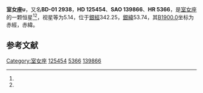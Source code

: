 {{Starbox begin
| name = 室女座υ
}}
{{Starbox observe
| epoch = [[J2000.0|J2000.0]]
| constell = [[室女座|室女座]]<ref name=SIMBAD>{{cite web
 | url=http://simbad.u-strasbg.fr/simbad/sim-id?Ident=HR+5366
 | title =Pulsating variable Star
 | publisher=Centre de Données astronomiques de Strasbourg
 | work=SIMBAD
 | accessdate=2012-07-13}}</ref><ref name=DATA>{{cite web
 | url=http://vizier.u-strasbg.fr/viz-bin/VizieR-5?-out.add=.&-source=5050&-corr=PK=HR&-out.max=9999&HR=5366
 | title=VizieR Detailed Page
 | accessdate=2012-07-13
 | archive-date=2016-03-04
 | archive-url=https://web.archive.org/web/20160304212105/http://vizier.u-strasbg.fr/viz-bin/VizieR-5?-out.add=.&-source=5050&-corr=PK=HR&-out.max=9999&HR=5366
 | dead-url=no
 }}</ref>
| 星官 = 
| ra = {{RA|14|19|32.5}}<ref name=SIMBAD /><ref name=DATA />
| dec = {{DEC|-2|15|56}}<ref name=SIMBAD /><ref name=DATA />
| appmag_v = 5.14<ref name=SIMBAD /><ref name=DATA />
}}
{{Starbox character
| class = G9III<ref name=SIMBAD /><ref name=DATA />
| b-v = 1.02<ref name=SIMBAD /><ref name=DATA />
| u-b = 0.85<ref name=SIMBAD /><ref name=DATA />
| r-i = 0.51<ref name=SIMBAD /><ref name=DATA />
| variable = 
}}
{{Starbox astrometry
| radial_v = 0.85
| prop_mo_ra = -27
| parallax = 0.018
| p_error = 
}}
{{Starbox catalog
| names =BD-01 2938，[[SAO星表|SAO]] 139866，[[HD星表|HD]] 125454，[[HR星表|HR]] 5366}}
{{Starbox reference |Simbad=HR+5366}}
{{Starbox end}}

'''室女座υ'''，又名'''BD-01 2938'''，'''HD 125454'''、'''SAO 139866'''、'''HR 5366'''，是[[室女座|室女座]]的一颗恒星<ref name=SIMBAD /><ref name=DATA />，视星等为5.14，位于[[銀道座標系|銀經]]342.25，[[銀道座標系|銀緯]]53.74，其[[B1900.0|B1900.0]]坐标为赤經{{RA|14|14|23.2}}，赤緯{{DEC|-1|53.74|12}}。

== 参考文献 ==
{{reflist}}

{{star-stub}}

{{室女座恒星}}
[[Category:室女座|Category:室女座]]
[[Category:HD和HDE天體|125454]]
[[Category:HR天體|5366]]
[[Category:SAO天體|139866]]